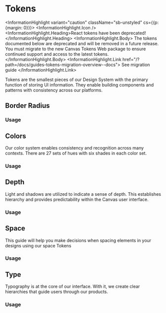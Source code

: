 
<Meta of={TokenStories} />

# Tokens

<InformationHighlight variant="caution" className="sb-unstyled" cs={{p: {margin: 0}}}>
  <InformationHighlight.Icon />
  <InformationHighlight.Heading>React tokens have been deprecated!</InformationHighlight.Heading>
  <InformationHighlight.Body>
    The tokens documented below are deprecated and will be removed in a future release. You must
    migrate to the new Canvas Tokens Web package to ensure continued support and access to the
    latest tokens.
  </InformationHighlight.Body>
  <InformationHighlight.Link href="/?path=/docs/guides-tokens-migration-overview--docs">
    See migration guide
  </InformationHighlight.Link>
</InformationHighlight>

Tokens are the smallest pieces of our Design System with the primary function of storing UI
information. They enable building components and patterns with consistency across our platforms.

<ExampleCodeBlock code={Overview} />

## Border Radius

### Usage

<ExampleCodeBlock code={BorderRadius} />

## Colors

Our color system enables consistency and recognition across many contexts. There are 27 sets of hues
with six shades in each color set.

### Usage

<ExampleCodeBlock code={Colors} />

## Depth

Light and shadows are utilized to indicate a sense of depth. This establishes hierarchy and provides
predictability within the Canvas user interface.

### Usage

<ExampleCodeBlock code={Depth} />

## Space

This guide will help you make decisions when spacing elements in your designs using our space Tokens

### Usage

<ExampleCodeBlock code={Space} />

## Type

Typography is at the core of our interface. With it, we create clear hierarchies that guide users
through our products.

### Usage

<ExampleCodeBlock code={Type} />
